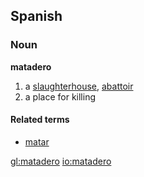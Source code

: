 ==Spanish==

===Noun===
'''matadero''' {{m}}

# a [[slaughterhouse]], [[abattoir]]
# a place for killing

====Related terms====
*[[matar]]

[[gl:matadero]]
[[io:matadero]]